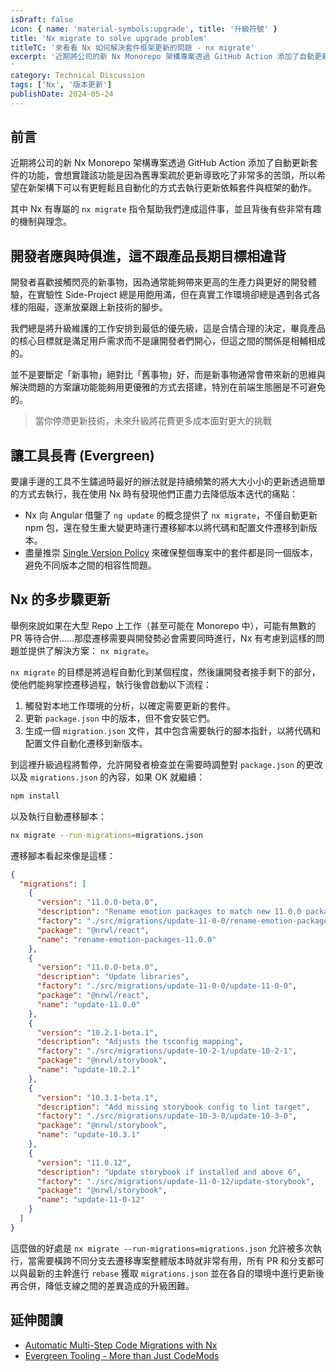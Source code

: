 ```yaml
---
isDraft: false
icon: { name: 'material-symbols:upgrade', title: '升級符號' }
title: 'Nx migrate to solve upgrade problem'
titleTC: '來看看 Nx 如何解決套件框架更新的問題 - nx migrate'
excerpt: '近期將公司的新 Nx Monorepo 架構專案透過 GitHub Action 添加了自動更新套件的功能，會想實踐該功能是因為舊專案疏於更新導致吃了非常多的苦頭，希望在新架構下可以有更輕鬆且自動化的方式去執行更新。其中 Nx 有專屬的 nx migrate 指令幫助我們達成這件事，並且背後有些非常有趣的機制與理念。
'
category: Technical Discussion
tags: ['Nx', '版本更新']
publishDate: 2024-05-24
---
```


## 前言

近期將公司的新 Nx Monorepo 架構專案透過 GitHub Action 添加了自動更新套件的功能，會想實踐該功能是因為舊專案疏於更新導致吃了非常多的苦頭，所以希望在新架構下可以有更輕鬆且自動化的方式去執行更新依賴套件與框架的動作。

其中 Nx 有專屬的 `nx migrate` 指令幫助我們達成這件事，並且背後有些非常有趣的機制與理念。

## 開發者應與時俱進，這不跟產品長期目標相違背

開發者喜歡接觸閃亮的新事物，因為通常能夠帶來更高的生產力與更好的開發體驗，在實驗性 Side-Project 總是用飽用滿，但在真實工作環境卻總是遇到各式各樣的阻礙，逐漸放棄跟上新技術的腳步。

我們總是將升級維護的工作安排到最低的優先級，這是合情合理的決定，畢竟產品的核心目標就是滿足用戶需求而不是讓開發者們開心，但這之間的關係是相輔相成的。

並不是要斷定「新事物」絕對比「舊事物」好，而是新事物通常會帶來新的思維與解決問題的方案讓功能能夠用更優雅的方式去搭建，特別在前端生態圈是不可避免的。

> 當你停滯更新技術，未來升級將花費更多成本面對更大的挑戰

## 讓工具長青 (Evergreen)

要讓手邊的工具不生鏽過時最好的辦法就是持續頻繁的將大大小小的更新透過簡單的方式去執行，我在使用 Nx 時有發現他們正盡力去降低版本迭代的痛點：

- Nx 向 Angular 借鑒了 `ng update` 的概念提供了 `nx migrate`，不僅自動更新 npm 包，還在發生重大變更時運行遷移腳本以將代碼和配置文件遷移到新版本。
- 盡量推崇 [Single Version Policy](https://nx.dev/concepts/decisions/dependency-management#single-version-policy) 來確保整個專案中的套件都是同一個版本，避免不同版本之間的相容性問題。

## Nx 的多步驟更新

舉例來說如果在大型 Repo 上工作（甚至可能在 Monorepo 中），可能有無數的 PR 等待合併……那麼遷移需要與開發勢必會需要同時進行，Nx 有考慮到這樣的問題並提供了解決方案： `nx migrate`。

`nx migrate` 的目標是將過程自動化到某個程度，然後讓開發者接手剩下的部分，使他們能夠掌控遷移過程，執行後會啟動以下流程：

1. 觸發對本地工作環境的分析，以確定需要更新的套件。
2. 更新 `package.json` 中的版本，但不會安裝它們。
3. 生成一個 `migration.json` 文件，其中包含需要執行的腳本指針，以將代碼和配置文件自動化遷移到新版本。

到這裡升級過程將暫停，允許開發者檢查並在需要時調整對 `package.json` 的更改以及 `migrations.json` 的內容，如果 OK 就繼續：

```bash
npm install
```

以及執行自動遷移腳本：

```bash
nx migrate --run-migrations=migrations.json
```

遷移腳本看起來像是這樣：

```json
{
  "migrations": [
    {
      "version": "11.0.0-beta.0",
      "description": "Rename emotion packages to match new 11.0.0 package names",
      "factory": "./src/migrations/update-11-0-0/rename-emotion-packages-11-0-0",
      "package": "@nrwl/react",
      "name": "rename-emotion-packages-11.0.0"
    },
    {
      "version": "11.0.0-beta.0",
      "description": "Update libraries",
      "factory": "./src/migrations/update-11-0-0/update-11-0-0",
      "package": "@nrwl/react",
      "name": "update-11.0.0"
    },
    {
      "version": "10.2.1-beta.1",
      "description": "Adjusts the tsconfig mapping",
      "factory": "./src/migrations/update-10-2-1/update-10-2-1",
      "package": "@nrwl/storybook",
      "name": "update-10.2.1"
    },
    {
      "version": "10.3.1-beta.1",
      "description": "Add missing storybook config to lint target",
      "factory": "./src/migrations/update-10-3-0/update-10-3-0",
      "package": "@nrwl/storybook",
      "name": "update-10.3.1"
    },
    {
      "version": "11.0.12",
      "description": "Update storybook if installed and above 6",
      "factory": "./src/migrations/update-11-0-12/update-storybook",
      "package": "@nrwl/storybook",
      "name": "update-11-0-12"
    }
  ]
}
```

這麼做的好處是 `nx migrate --run-migrations=migrations.json` 允許被多次執行，當需要橫跨不同分支去遷移專案整體版本時就非常有用，所有 PR 和分支都可以與最新的主幹進行 `rebase` 獲取 `migrations.json` 並在各自的環境中進行更新後再合併，降低支線之間的差異造成的升級困難。

## 延伸閱讀

- [Automatic Multi-Step Code Migrations with Nx](https://juri.dev/blog/2020/11/multi-step-automatic-code-migrations/)
- [Evergreen Tooling - More than Just CodeMods](https://dev.to/nx/evergreen-tooling-more-than-just-codemods-497a)
